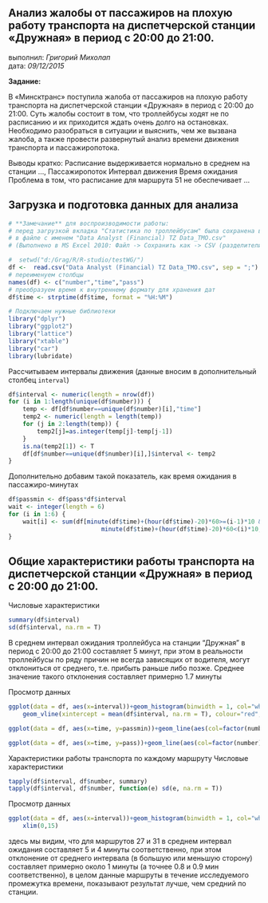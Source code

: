 ## Анализ жалобы от пассажиров на плохую работу транспорта на диспетчерской станции «Дружная» в период с 20:00 до 21:00.

выполнил: *Григорий Михолап*  
дата: *09/12/2015*


**Задание:**

В «Минсктранс» поступила жалоба от пассажиров на плохую работу транспорта на диспетчерской станции «Дружная» в период с 20:00 до 21:00. Суть жалобы состоит в том, что троллейбусы ходят не по расписанию и их приходится ждать очень долго на остановках. Необходимо разобраться в ситуации и выяснить, чем же вызвана жалоба, а также провести развернутый анализ времени движения транспорта и пассажиропотока.

Выводы кратко: Расписание выдерживается нормально в среднем на станции ..., 
Пассажиропоток
Интервал движения
Время ожидания
Проблема в том, что расписание для маршрута 51 не обеспечивает ...

## Загрузка и подготовка данных для анализа
```r
# **Замечание** для воспроизводимости работы:
# перед загрузкой вкладка "Статистика по троллейбусам" была сохранена в формате csv
# в файле с именем "Data Analyst (Financial) TZ Data_TMO.csv"
# (Выполнено в MS Excel 2010: Файл -> Сохранить как -> CSV (разделители - запятые))
```


```r
#  setwd("d:/Grag/R/R-studio/testWG/")
df <-  read.csv("Data Analyst (Financial) TZ Data_TMO.csv", sep = ";")
# переименуем столбцы
names(df) <- c("number","time","pass")
# преобразуем время к внутреннему формату для хранения дат
df$time <- strptime(df$time, format = "%H:%M")

```

```r
# Подключаем нужные библиотеки
library("dplyr")
library("ggplot2")
library("lattice") 
library("xtable")
library("car")
library(lubridate)
```

Рассчитываем интервалы движения (данные вносим в дополнительный столбец `interval`)
```r
df$interval <- numeric(length = nrow(df))
for (i in 1:length(unique(df$number))) {
    temp <- df[df$number==unique(df$number)[i],"time"]
    temp2 <- numeric(length = length(temp))
    for (j in 2:length(temp)) {        
        temp2[j]=as.integer(temp[j]-temp[j-1])
    }
    is.na(temp2[1]) <- T
    df[df$number==unique(df$number)[i],]$interval <- temp2
}
```

Дополнительно добавим такой показатель, как время ожидания в пассажиро-минутах
```r
df$passmin <- df$pass*df$interval
wait <- integer(length = 6)
for (i in 1:6) {
    wait[i] <- sum(df[minute(df$time)+(hour(df$time)-20)*60>=(i-1)*10 & 
                          minute(df$time)+(hour(df$time)-20)*60<(i)*10,"passmin"], na.rm = T)
}
```


## Общие характеристики работы транспорта на диспетчерской станции «Дружная» в период с 20:00 до 21:00. 
Числовые характеристики
```r
summary(df$interval)
sd(df$interval, na.rm = T)
```
В среднем интервал ожидания троллейбуса на станции "Дружная" в период с 20:00 до
21:00 составляет 5 минут, при этом в реальности троллейбусы по ряду причин не 
всегда зависящих от водителя, могут отклониться от среднего, т.е. прибыть раньше
либо позже. Среднее значение такого отклонения составляет
примерно 1.7 минуты

Просмотр данных
```r
ggplot(data = df, aes(x=interval))+geom_histogram(binwidth = 1, col="white")+ylim(0,15)+xlim(0,15)+
    geom_vline(xintercept = mean(df$interval, na.rm = T), colour="red", linetype = "longdash", size=2)+xlab("Интервал мин.")+ylab("Количество прибытий в указанном интервале")
```
```r
ggplot(data = df, aes(x=time, y=passmin))+geom_line(aes(col=factor(number)))+geom_point(aes(col=factor(number)))

ggplot(data = df, aes(x=time, y=pass))+geom_line(aes(col=factor(number)))+geom_point(aes(col=factor(number)))


```

Характеристики работы транспорта по каждому маршруту
Числовые характеристики
```r
tapply(df$interval, df$number, summary)
tapply(df$interval, df$number, function(e) sd(e, na.rm = T))
```


Просмотр данных
```r
ggplot(data = df, aes(x=interval))+geom_histogram(binwidth = 1, col="white")+facet_grid(number~.)+
    xlim(0,15)
```
здесь мы видим, что для маршрутов 27 и 31 в среднем интервал ожидания составляет
5 и 4 минуты соответственно, при этом отклонение от среднего интервала (в большую
или меньшую сторону) составляет примерно около 1 минуты (а точнее 0.8 и 0.9 мин 
соответственно), в целом данные маршруты в течение исследуемого промежутка времени, 
показывают результат лучше, чем средний по станции.